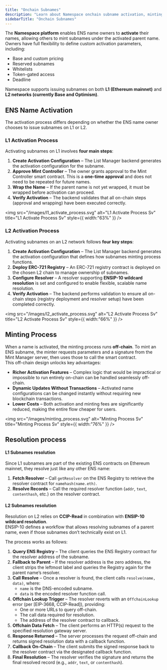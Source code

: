 ```yaml
---
title: "Onchain Subnames"
description: "Learn about Namespace onchain subname activation, minting, and resolution processes."
sidebarTitle: "Onchain Subnames"
---
```


The **Namespace platform** enables ENS name owners to **activate** their names, allowing others to mint subnames under the activated parent name. Owners have full flexibility to define custom activation parameters, including:

- Base and custom pricing
- Reserved subnames
- Whitelists
- Token-gated access
- Deadline

Namespace supports issuing subnames on both **L1 (Ethereum mainnet)** and **L2 networks (currently Base and Optimism)**.

## **ENS Name Activation**

The activation process differs depending on whether the ENS name owner chooses to issue subnames on L1 or L2.

### L1 Activation Process

Activating subnames on L1 involves **four main steps**:

1. **Create Activation Configuration** – The List Manager backend generates the activation configuration for the subname.
2. **Approve Mint Controller** – The owner grants approval to the Mint Controller smart contract. This is a **one-time approval** and does not need to be repeated for future names.
3. **Wrap the Name** – If the parent name is not yet wrapped, it must be wrapped before activation can proceed.
4. **Verify Activation** – The backend validates that all on-chain steps (approval and wrapping) have been executed correctly.

<img
  src="/images/l1_activate_process.svg"
  alt="L1 Activate Process Sv"
  title="L1 Activate Process Sv"
  style={{ width:"63%" }}
/>

### L2 Activation Process

Activating subnames on an L2 network follows **four key steps**:

1. **Create Activation Configuration** – The List Manager backend generates the activation configuration that defines how subnames minting process functions.
2. **Deploy ERC-721 Registry** – An ERC-721 registry contract is deployed on the chosen L2 chain to manage ownership of subnames.
3. **Configure Resolver** – A resolver supporting **ENSIP-10 wildcard resolution** is set and configured to enable flexible, scalable name resolution.
4. **Verify Activation** – The backend performs validation to ensure all on-chain steps (registry deployment and resolver setup) have been completed correctly.

<img
  src="/images/l2_activate_process.svg"
  alt="L2 Activate Process Sv"
  title="L2 Activate Process Sv"
  style={{ width:"66%" }}
/>

## Minting Process

When a name is activated, the minting process runs **off-chain**. To mint an ENS subname, the minter requests parameters and a signature from the Mint Manager server, then uses those to call the smart contract.\
This off-chain design unlocks key advantages:

- **Richer Activation Features** – Complex logic that would be impractical or impossible to run entirely on-chain can be handled seamlessly off-chain.
- **Dynamic Updates Without Transactions** – Activated name configurations can be changed instantly without requiring new blockchain transactions.
- **Lower Costs** – Both activation and minting fees are significantly reduced, making the entire flow cheaper for users.

<img
  src="/images/minting_process.svg"
  alt="Minting Process Sv"
  title="Minting Process Sv"
  style={{ width:"76%" }}
/>

## Resolution process

#### L1 Subnames resolution

Since L1 subnames are part of the existing ENS contracts on Ethereum mainnet, they resolve just like any other ENS name:

1. **Fetch Resolver** – Call `getResolver` on the ENS Registry to retrieve the resolver contract for `namehash(name.eth)`.
2. **Resolve Records** – Call the required resolver function (`addr`, `text`, `contenthash`, etc.) on the resolver contract.

#### L2 Subnames resolution

Resolution on L2 relies on **CCIP-Read** in combination with **ENSIP-10 wildcard resolution**.\
ENSIP-10 defines a workflow that allows resolving subnames of a parent name, even if those subnames don’t technically exist on L1.

The process works as follows:

1. **Query ENS Registry** – The client queries the ENS Registry contract for the resolver address of the subname.
2. **Fallback to Parent** – If the resolver address is the zero address, the client strips the leftmost label and queries the Registry again for the parent name’s resolver.
3. **Call Resolve** – Once a resolver is found, the client calls `resolve(name, data)`, where:
   - `name` is the DNS-encoded subname.
   - `data` is the encoded resolver function call.
4. **Offchain Lookup Trigger** – The resolver reverts with an `OffchainLookup` error (per [EIP-3668, CCIP-Read]), providing:
   - One or more URLs to query off-chain.
   - The call data required for resolution.
   - The address of the resolver contract to callback.
5. **Offchain Data Fetch** – The client performs an HTTP(s) request to the specified resolution gateway server.
6. **Response Returned** – The server processes the request off-chain and returns signed resolution data with a callback function.
7. **Callback On-Chain** – The client submits the signed response back to the resolver contract via the designated callback function.
8. **Final Resolution** – The resolver verifies the signature and returns the final resolved record (e.g., `addr`, `text`, or `contenthash`).


